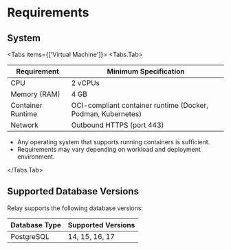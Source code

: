 
# Requirements

## System 

<Tabs items={['Virtual Machine']}>
  <Tabs.Tab>

  | Requirement         | Minimum Specification                                       |
  |---------------------|-------------------------------------------------------------|
  | CPU                 | 2 vCPUs                                                     |
  | Memory (RAM)        | 4 GB                                                        |
  | Container Runtime   | OCI-compliant container runtime (Docker, Podman, Kubernetes)|
  | Network             | Outbound HTTPS (port 443)                                   |

  - Any operating system that supports running containers is sufficient.
  - Requirements may vary depending on workload and deployment environment.

  </Tabs.Tab>
</Tabs >

## Supported Database Versions

Relay supports the following database versions:

| Database Type | Supported Versions |
|---------------|--------------------|
| PostgreSQL    | 14, 15, 16, 17     |

